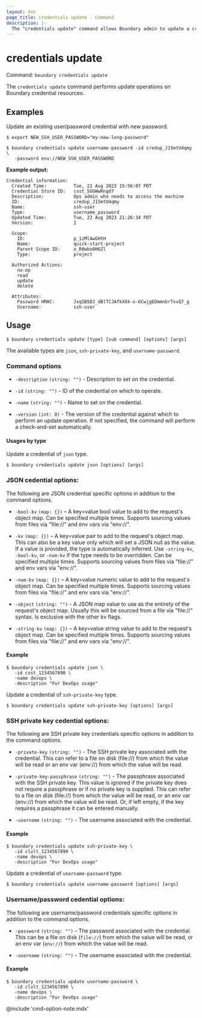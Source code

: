 ```yaml
---
layout: doc
page_title: credentials update - Command
description: |-
  The "credentials update" command allows Boundary admin to update a credential resource.
---
```


# credentials update

Command: `boundary credentials update`

The `credentials update` command performs update operations on Boundary
credential resources.

## Examples

Update an existing user/password credential with new password.

```shell-session
$ export NEW_SSH_USER_PASSWORD="my-new-long-password"

$ boundary credentials update username-password -id credup_J15mtU4qmy \
   -password env://NEW_SSH_USER_PASSWORD
```

**Example output:**

<CodeBlockConfig hideClipboard>

```plaintext
Credential information:
  Created Time:          Tue, 22 Aug 2023 15:56:07 PDT
  Credential Store ID:   csst_5GGWwRngd7
  Description:           Ops admin who needs to access the machine
  ID:                    credup_J15mtU4qmy
  Name:                  ssh-user
  Type:                  username_password
  Updated Time:          Tue, 22 Aug 2023 21:26:34 PDT
  Version:               2

  Scope:
    ID:                  p_1zMlAwGHtH
    Name:                quick-start-project
    Parent Scope ID:     o_R0wbo0H6Zl
    Type:                project

  Authorized Actions:
    no-op
    read
    update
    delete

  Attributes:
    Password HMAC:       JxqSB5DJ_dBlTCJAfkX6k-o-6CwjgEDmmnbrTxvQ7_g
    Username:            ssh-user
```

</CodeBlockConfig>


## Usage

<CodeBlockConfig hideClipboard>

```shell-session
$ boundary credentials update [type] [sub command] [options] [args]
```

</CodeBlockConfig>

The available types are `json`, `ssh-private-key`, and `username-password`.


### Command options

- `-description` `(string: "")` - Description to set on the credential.

- `-id` `(string: "")` - ID of the credential on which to operate.

- `-name` `(string: "")` - Name to set on the credential.

- `-version` `(int: 0)` - The version of the credential against which to perform
   an update operation. If not specified, the command will perform a
   check-and-set automatically.


#### Usages by type

<Tabs>
<Tab heading="JSON">

Update a credential of `json` type.

<CodeBlockConfig hideClipboard>

```shell-session
$ boundary credentials update json [options] [args]
```

</CodeBlockConfig>

### JSON cedential options:

The following are JSON credential specific options in addition to the
command options.


- `-bool-kv` `(map: {})` – A key=value bool value to add to the request's object
   map. Can be specified multiple times. Supports sourcing values from files via
   "file://" and env vars via "env://".

- `-kv` `(map: {})` – A key=value pair to add to the request's object map. This
   can also be a key value only which will set a JSON null as the value. If a
   value is provided, the type is automatically inferred. Use `-string-kv`,
   `-bool-kv`, or `-num-kv` if the type needs to be overridden. Can be specified
   multiple times. Supports sourcing values from files via "file://" and env
   vars via "env://".

- `-num-kv` `(map: {})` – A key=value numeric value to add to the request's
   object map. Can be specified multiple times. Supports sourcing values from
   files via "file://" and env vars via "env://".

- `-object` `(string: "")` - A JSON map value to use as the entirety of the
   request's object map. Usually this will be sourced from a file via "file://"
   syntax. Is exclusive with the other kv flags.

- `-string-kv` `(map: {})` – A key=value string value to add to the request's
   object map. Can be specified multiple times. Supports sourcing values from
   files via "file://" and env vars via "env://".

#### Example

```shell-session
$ boundary credentials update json \
   -id csst_1234567890 \
   -name devops \
   -description "For DevOps usage"
```

</Tab>
<Tab heading="SSH private key">

Update a credential of `ssh-private-key` type.

<CodeBlockConfig hideClipboard>

```shell-session
$ boundary credentials update ssh-private-key [options] [args]
```

</CodeBlockConfig>


### SSH private key cedential options:

The following are SSH private key credentials specific options in addition to
the command options.

- `-private-key` `(string: "")` - The SSH private key associated with the
   credential. This can refer to a file on disk (file://) from which the value
   will be read or an env var (env://) from which the value will be read.

- `-private-key-passphrase` `(string: "")` - The passphrase associated with the
   SSH private key. This value is ignored if the private key does not require a
   passphrase or if no private key is supplied. This can refer to a file on disk
   (file://) from which the value will be read, or an env var (env://) from
   which the value will be read. Or, if left empty, if the key requires a
   passphrase it can be entered manually.

- `-username` `(string: "")` - The username associated with the credential.


#### Example

```shell-session
$ boundary credentials update ssh-private-key \
   -id clvlt_1234567890 \
   -name devops \
   -description "For DevOps usage"
```

</Tab>
<Tab heading="Username/password">

Update a credential of `username-password` type.

<CodeBlockConfig hideClipboard>

```shell-session
$ boundary credentials update username-password [options] [args]
```

</CodeBlockConfig>


### Username/password cedential options:

The following are username/password credentials specific options in addition to
the command options.

- `-password` `(string: "")` - The password associated with the credential. This
   can be a file on disk (`file://`) from which the value will be read, or an
   env var (`env://`) from which the value will be read.

- `-username` `(string: "")` - The username associated with the credential.

#### Example

```shell-session
$ boundary credentials update username-password \
   -id clvlt_1234567890 \
   -name devops \
   -description "For DevOps usage"
```

</Tab>
</Tabs>


@include 'cmd-option-note.mdx'
